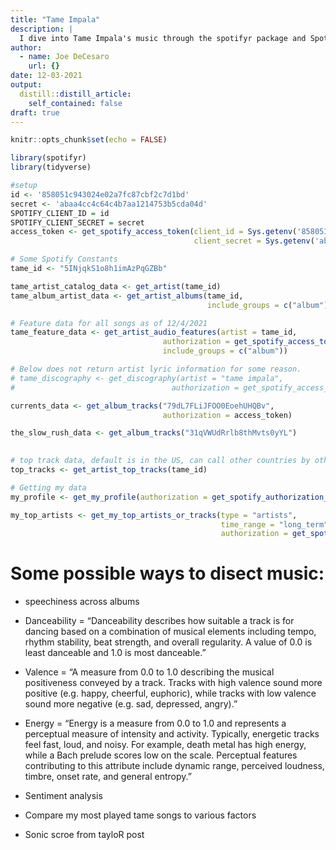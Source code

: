 ```yaml
---
title: "Tame Impala"
description: |
  I dive into Tame Impala's music through the spotifyr package and Spotify's API.
author:
  - name: Joe DeCesaro
    url: {}
date: 12-03-2021
output:
  distill::distill_article:
    self_contained: false
draft: true
---
```



```r
knitr::opts_chunk$set(echo = FALSE)
```

```r
library(spotifyr)
library(tidyverse)
```

```r
#setup
id <- '858051c943024e02a7fc87cbf2c7d1bd'
secret <- 'abaa4cc4c64c4b7aa1214753b5cda04d'
SPOTIFY_CLIENT_ID = id
SPOTIFY_CLIENT_SECRET = secret
access_token <- get_spotify_access_token(client_id = Sys.getenv('858051c943024e02a7fc87cbf2c7d1bd'),
                                         client_secret = Sys.getenv('abaa4cc4c64c4b7aa1214753b5cda04d'))
```

```r
# Some Spotify Constants
tame_id <- "5INjqkS1o8h1imAzPqGZBb"
```


```r
tame_artist_catalog_data <- get_artist(tame_id)
tame_album_artist_data <- get_artist_albums(tame_id, 
                                            include_groups = c("album"))
```


```r
# Feature data for all songs as of 12/4/2021
tame_feature_data <- get_artist_audio_features(artist = tame_id, 
                                  authorization = get_spotify_access_token(), 
                                  include_groups = c("album"))

# Below does not return artist lyric information for some reason.
# tame_discography <- get_discography(artist = "tame impala", 
#                                   authorization = get_spotify_access_token())
```

```r
currents_data <- get_album_tracks("79dL7FLiJFOO0EoehUHQBv", 
                                  authorization = access_token)

the_slow_rush_data <- get_album_tracks("31qVWUdRrlb8thMvts0yYL")
                                       
```

```r
# top track data, default is in the US, can call other countries by other ID's
top_tracks <- get_artist_top_tracks(tame_id)
```


```r
# Getting my data
my_profile <- get_my_profile(authorization = get_spotify_authorization_code())

my_top_artists <- get_my_top_artists_or_tracks(type = "artists", 
                                               time_range = "long_term",
                                               authorization = get_spotify_access_token(client_id = ))
```


# Some possible ways to disect music:
* speechiness across albums
* Danceability = “Danceability describes how suitable a track is for dancing based on a combination of musical elements including tempo, rhythm stability, beat strength, and overall regularity. A value of 0.0 is least danceable and 1.0 is most danceable.”
* Valence = “A measure from 0.0 to 1.0 describing the musical positiveness conveyed by a track. Tracks with high valence sound more positive (e.g. happy, cheerful, euphoric), while tracks with low valence sound more negative (e.g. sad, depressed, angry).”
* Energy = “Energy is a measure from 0.0 to 1.0 and represents a perceptual measure of intensity and activity. Typically, energetic tracks feel fast, loud, and noisy. For example, death metal has high energy, while a Bach prelude scores low on the scale. Perceptual features contributing to this attribute include dynamic range, perceived loudness, timbre, onset rate, and general entropy.”
* Sentiment analysis

* Compare my most played tame songs to various factors
* Sonic scroe from tayloR post
